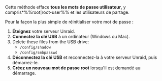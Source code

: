 Cette méthode efface **tous les mots de passe utilisateur**, y compris\*%%root|root-user%% et les utilisateurs de partage.

Pour la façon la plus simple de réinitialiser votre mot de passe :

1. **Éteignez** votre serveur Unraid.
2. **Connectez la clé USB** à un ordinateur (Windows ou Mac).
3. Delete these files from the USB drive:
   - `/config/shadow`
   - `/config/smbpasswd`
4. **Déconnectez la clé USB** et reconnectez-la à votre serveur Unraid, puis démarrez-le.
5. **Créez un nouveau mot de passe root** lorsqu'il est demandé au démarrage.
